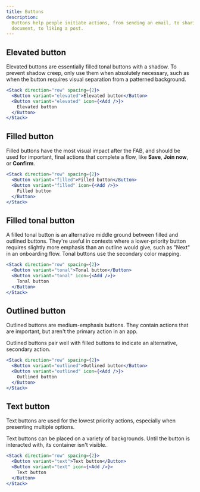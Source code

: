 ```yaml
---
title: Buttons
description:
  Buttons help people initiate actions, from sending an email, to sharing a
  document, to liking a post.
---
```


## Elevated button

Elevated buttons are essentially filled tonal buttons with a shadow. To prevent
shadow creep, only use them when absolutely necessary, such as when the button
requires visual separation from a patterned background.

```jsx
<Stack direction="row" spacing={2}>
  <Button variant="elevated">Elevated button</Button>
  <Button variant="elevated" icon={<Add />}>
    Elevated button
  </Button>
</Stack>
```

## Filled button

Filled buttons have the most visual impact after the FAB, and should be used for
important, final actions that complete a flow, like **Save**, **Join now**, or
**Confirm**.

```jsx
<Stack direction="row" spacing={2}>
  <Button variant="filled">Filled button</Button>
  <Button variant="filled" icon={<Add />}>
    Filled button
  </Button>
</Stack>
```

## Filled tonal button

A filled tonal button is an alternative middle ground between filled and
outlined buttons. They're useful in contexts where a lower-priority button
requires slightly more emphasis than an outline would give, such as "Next" in an
onboarding flow. Tonal buttons use the secondary color mapping.

```jsx
<Stack direction="row" spacing={2}>
  <Button variant="tonal">Tonal button</Button>
  <Button variant="tonal" icon={<Add />}>
    Tonal button
  </Button>
</Stack>
```

## Outlined button

Outlined buttons are medium-emphasis buttons. They contain actions that are
important, but aren't the primary action in an app.

Outlined buttons pair well with filled buttons to indicate an alternative,
secondary action.

```jsx
<Stack direction="row" spacing={2}>
  <Button variant="outlined">Outlined button</Button>
  <Button variant="outlined" icon={<Add />}>
    Outlined button
  </Button>
</Stack>
```

## Text button

Text buttons are used for the lowest priority actions, especially when
presenting multiple options.

Text buttons can be placed on a variety of backgrounds. Until the button is
interacted with, its container isn't visible.

```jsx
<Stack direction="row" spacing={2}>
  <Button variant="text">Text button</Button>
  <Button variant="text" icon={<Add />}>
    Text button
  </Button>
</Stack>
```
